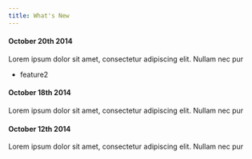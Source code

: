 ```yaml
---
title: What's New
---
```



#### October 20th 2014

Lorem ipsum dolor sit amet, consectetur adipiscing elit. Nullam nec pur
- feature2

#### October 18th 2014

Lorem ipsum dolor sit amet, consectetur adipiscing elit. Nullam nec pur

#### October 12th 2014

Lorem ipsum dolor sit amet, consectetur adipiscing elit. Nullam nec pur

